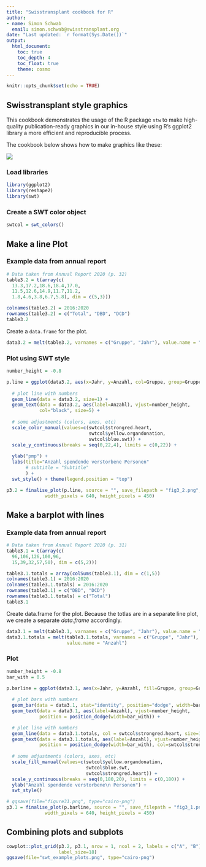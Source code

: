 ```yaml
---
title: "Swisstransplant cookbook for R"
author:
- name: Simon Schwab
  email: simon.schwab@swisstransplant.org
date: "Last updated: `r format(Sys.Date())`"
output: 
  html_document:
    toc: true
    toc_depth: 4
    toc_float: true
    theme: cosmo
---
```


```r
knitr::opts_chunk$set(echo = TRUE)
```

## Swisstransplant style graphics

This cookbook demonstrates the usage of the R package `stw` to make high-quality
publication-ready graphics in our in-house style using R's ggplot2 library a more
efficient and reproducible process.

The cookbook below shows how to make graphics like these: 

![](swt_example_plots.png)

### Load libraries
```r
library(ggplot2)
library(reshape2)
library(swt)
```

### Create a SWT color object
```r
swtcol = swt_colors()
```


## Make a line Plot

### Example data from annual report
```r
# Data taken from Annual Report 2020 (p. 32)
table3.2 = t(array(c(
  13.3,17.2,18.6,18.4,17.0,
  11.5,12.6,14.9,11.7,11.2,
  1.8,4.6,3.8,6.7,5.8), dim = c(5,3)))

colnames(table3.2) = 2016:2020
rownames(table3.2) = c("Total", "DBD", "DCD")
table3.2
```

Create a `data.frame` for the plot.
```r
data3.2 = melt(table3.2, varnames = c("Gruppe", "Jahr"), value.name = "Anzahl")
```

### Plot using SWT style
```r
number_height = -0.8

p.line = ggplot(data3.2, aes(x=Jahr, y=Anzahl, col=Gruppe, group=Gruppe)) +
  
  # plot line with numbers
  geom_line(data = data3.2, size=1) +
  geom_text(data = data3.2, aes(label=Anzahl), vjust=number_height,
            col="black", size=5) +
  
  # some adjustments (colors, axes, etc)
  scale_color_manual(values=c(swtcol$strongred.heart,
                              swtcol$yellow.organdonation,
                              swtcol$blue.swt)) +
  scale_y_continuous(breaks = seq(0,22,4), limits = c(0,22)) +
  
  ylab("pmp") +
  labs(title="Anzahl spendende verstorbene Personen"
       # subtitle = "Subtitle"
       ) +
  swt_style() + theme(legend.position = "top")

p3.2 = finalise_plot(p.line, source = "", save_filepath = "fig3_2.png",
              width_pixels = 640, height_pixels = 450)
``` 

## Make a barplot with lines

### Example data from annual report
```r
# Data taken from Annual Report 2020 (p. 31)
table3.1 = t(array(c(
  96,106,126,100,96,
  15,39,32,57,50), dim = c(5,2)))

table3.1.totals = array(colSums(table3.1), dim = c(1,5))
colnames(table3.1) = 2016:2020
colnames(table3.1.totals) = 2016:2020
rownames(table3.1) = c("DBD", "DCD")
rownames(table3.1.totals) = c("Total")
table3.1
```

Create data.frame for the plot. Because the totlas are in a separate line plot, we
create a separate $data.frame$ accordingly.
```r
data3.1 = melt(table3.1, varnames = c("Gruppe", "Jahr"), value.name = "Anzahl")
data3.1.totals = melt(table3.1.totals, varnames = c("Gruppe", "Jahr"),
                      value.name = "Anzahl")
```

### Plot
```r
number_height = -0.8
bar_with = 0.5

p.barline = ggplot(data3.1, aes(x=Jahr, y=Anzahl, fill=Gruppe, group=Gruppe)) +
  
  # plot bars with numbers
  geom_bar(data = data3.1, stat="identity", position="dodge", width=bar_with) +
  geom_text(data = data3.1, aes(label=Anzahl), vjust=number_height,
            position = position_dodge(width=bar_with)) +

  # plot line with numbers
  geom_line(data = data3.1.totals, col = swtcol$strongred.heart, size=1) +
  geom_text(data = data3.1.totals, aes(label=Anzahl), vjust=number_height,
            position = position_dodge(width=bar_with), col=swtcol$strongred.heart) +
  
  # some adjustments (colors, axes, etc)
  scale_fill_manual(values=c(swtcol$yellow.organdonation, 
                             swtcol$blue.swt,
                             swtcol$strongred.heart)) +
  scale_y_continuous(breaks = seq(0,180,20), limits = c(0,180)) +
  ylab("Anzahl spendende verstorbene\n Personen") +
  swt_style() 

# ggsave(file="figure31.png", type="cairo-png")
p3.1 = finalise_plot(p.barline, source = "", save_filepath = "fig3_1.png",
              width_pixels = 640, height_pixels = 450)
``` 

## Combining plots and subplots
```r
cowplot::plot_grid(p3.2, p3.1, nrow = 1, ncol = 2, labels = c("A", "B"),
                   label_size=18)
ggsave(file="swt_example_plots.png", type="cairo-png")
```

